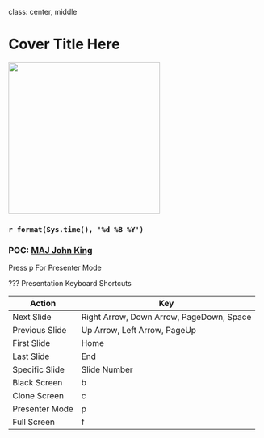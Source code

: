class: center, middle <!-- my comment -->

# Cover Title Here

<img src="20190425_TRAC_Logo.png" style="width:300px;height:300px;"/>

### `r format(Sys.time(), '%d %B %Y')`

### POC: <a href="mailto:john.f.king1.mil@mail.mil">MAJ John King</a>

<div class="my-footer">Press p For Presenter Mode</div>

???
Presentation Keyboard Shortcuts

| Action         | Key                                  |
|----------------|--------------------------------------|
| Next Slide     | Right Arrow, Down Arrow, PageDown, Space |
| Previous Slide | Up Arrow, Left Arrow, PageUp |
| First Slide    | Home |
| Last Slide     | End |
| Specific Slide | Slide Number <Enter> |
| Black Screen   | b |
| Clone Screen   | c |
| Presenter Mode | p |
| Full Screen    | f |
